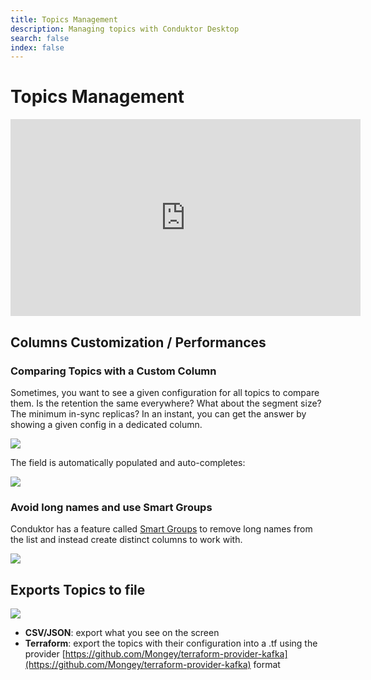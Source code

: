 ```yaml
---
title: Topics Management
description: Managing topics with Conduktor Desktop
search: false
index: false
---
```


# Topics Management

<iframe width="560" height="315" src="https://www.youtube.com/embed/upRjuUs67S4" title="YouTube video player" frameBorder="0" allow="accelerometer; autoplay; clipboard-write; encrypted-media; gyroscope; picture-in-picture" allowFullScreen></iframe>

## Columns Customization / Performances

### Comparing Topics with a Custom Column

Sometimes, you want to see a given configuration for all topics to compare them. Is the retention the same everywhere? What about the segment size? The minimum in-sync replicas? In an instant, you can get the answer by showing a given config in a dedicated column.

![](../../assets/screenshot-2020-09-19-at-21.52.57.png)

The field is automatically populated and auto-completes:

![](../../assets/screenshot-2020-09-19-at-21.56.16.png)

### Avoid long names and use Smart Groups

Conduktor has a feature called [Smart Groups](/desktop/features/topics-management/smart-groups) to remove long names from the list and instead create distinct columns to work with.

![](../../assets/screenshot-2020-09-19-at-21.49.07.png)

## Exports Topics to file

![](../../assets/screenshot-2020-09-19-at-21.48.41.png)

- **CSV/JSON**: export what you see on the screen
- **Terraform**: export the topics with their configuration into a .tf using the provider [https://github.com/Mongey/terraform-provider-kafka](https://github.com/Mongey/terraform-provider-kafka) format
